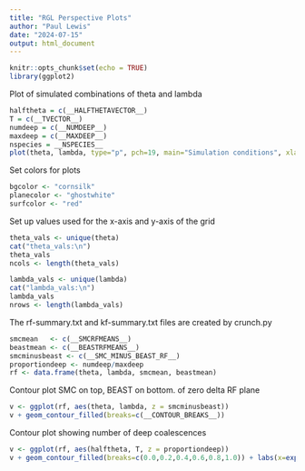 ```yaml
---
title: "RGL Perspective Plots"
author: "Paul Lewis"
date: "2024-07-15"
output: html_document
---
```


```r
knitr::opts_chunk$set(echo = TRUE)
library(ggplot2)
```

Plot of simulated combinations of theta and lambda

```r
halftheta = c(__HALFTHETAVECTOR__)
T = c(__TVECTOR__)
numdeep = c(__NUMDEEP__)
maxdeep = c(__MAXDEEP__)
nspecies = __NSPECIES__
plot(theta, lambda, type="p", pch=19, main="Simulation conditions", xlab="theta", ylab="lambda")
```
Set colors for plots

```r
bgcolor <- "cornsilk"
planecolor <- "ghostwhite"
surfcolor <- "red"
```

Set up values used for the x-axis and y-axis of the grid

```r
theta_vals <- unique(theta)
cat("theta_vals:\n")
theta_vals
ncols <- length(theta_vals)

lambda_vals <- unique(lambda)
cat("lambda_vals:\n")
lambda_vals
nrows <- length(lambda_vals)
```

The rf-summary.txt and kf-summary.txt files are created by crunch.py

```r
smcmean   <- c(__SMCRFMEANS__)
beastmean <- c(__BEASTRFMEANS__)
smcminusbeast <- c(__SMC_MINUS_BEAST_RF__)
proportiondeep <- numdeep/maxdeep
rf <- data.frame(theta, lambda, smcmean, beastmean)
```

Contour plot SMC on top, BEAST on bottom. of zero delta RF plane

```r
v <- ggplot(rf, aes(theta, lambda, z = smcminusbeast))
v + geom_contour_filled(breaks=c(__CONTOUR_BREAKS__))
```
Contour plot showing number of deep coalescences

```r
v <- ggplot(rf, aes(halftheta, T, z = proportiondeep))
v + geom_contour_filled(breaks=c(0.0,0.2,0.4,0.6,0.8,1.0)) + labs(x=expression(theta/2))
```

